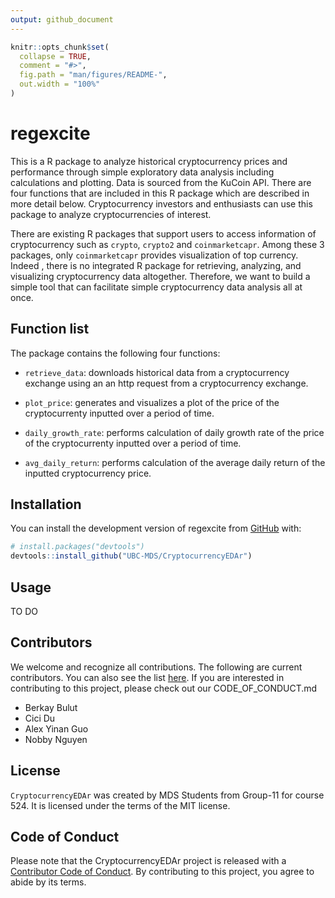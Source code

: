 ```yaml
---
output: github_document
---
```


<!-- README.md is generated from README.Rmd. Please edit that file -->

```r
knitr::opts_chunk$set(
  collapse = TRUE,
  comment = "#>",
  fig.path = "man/figures/README-",
  out.width = "100%"
)
```

# regexcite

<!-- badges: start -->
<!-- badges: end -->

This is a R package to analyze historical cryptocurrency prices and performance through simple exploratory data analysis including calculations and plotting. Data is sourced from the KuCoin API. There are four functions that are included in this R package which are described in more detail below. Cryptocurrency investors and enthusiasts can use this package to analyze cryptocurrencies of interest.

There are existing R packages that support users to access information of cryptocurrency such as `crypto`, `crypto2` and `coinmarketcapr`. Among these 3 packages, only `coinmarketcapr` provides visualization of top currency. Indeed , there is no integrated R package for retrieving, analyzing, and visualizing cryptocurrency data altogether. Therefore, we want to build a simple tool that can facilitate simple cryptocurrency data analysis all at once.


## Function list

The package contains the following four functions:

- `retrieve_data`: downloads historical data from a cryptocurrency exchange using an an http request from a cryptocurrency exchange.

- `plot_price`: generates and visualizes a plot of the price of the cryptocurrenty inputted over a period of time.

- `daily_growth_rate`: performs calculation of daily growth rate of the price of the cryptocurrenty inputted over a period of time.

- `avg_daily_return`: performs calculation of the average daily return of the inputted cryptocurrency price.


## Installation

You can install the development version of regexcite from
[GitHub](https://github.com/) with:

``` r
# install.packages("devtools")
devtools::install_github("UBC-MDS/CryptocurrencyEDAr")
```

## Usage

TO DO

## Contributors

We welcome and recognize all contributions. The following are current contributors. You can also see the list [here](DESCRIPTION). If you are interested in contributing to this project, please check out our CODE_OF_CONDUCT.md

- Berkay Bulut
- Cici Du
- Alex Yinan Guo
- Nobby Nguyen

## License

`CryptocurrencyEDAr` was created by MDS Students from Group-11 for course 524. It is licensed under the terms of the MIT license.

## Code of Conduct
  
  Please note that the CryptocurrencyEDAr project is released with a [Contributor Code of Conduct](https://contributor-covenant.org/version/2/0/CODE_OF_CONDUCT.html). By contributing to this project, you agree to abide by its terms.
